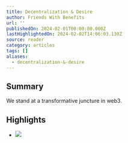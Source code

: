 ```yaml
---
title: Decentralization & Desire
author: Friends With Benefits
url: ''
publishedOn: 2024-02-01T00:00:00.000Z
lastHighlightedOn: 2024-02-02T14:06:03.130Z
source: reader
category: articles
tags: []
aliases:
  - decentralization-&-desire
---
```

## Summary

We stand at a transformative juncture in web3.

## Highlights
- ![](https://d3k81ch9hvuctc.cloudfront.net/company/SLTiGV/images/20c4fd07-46fa-49ea-9e82-e3589731d9d6.png)
